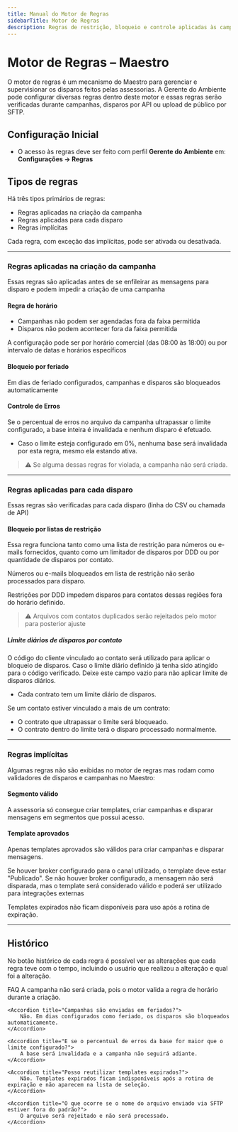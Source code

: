 ```yaml
---
title: Manual do Motor de Regras
sidebarTitle: Motor de Regras
description: Regras de restrição, bloqueio e controle aplicadas às campanhas no Maestro.
---
```


# Motor de Regras – Maestro
O motor de regras é um mecanismo do Maestro para gerenciar e supervisionar os disparos feitos pelas assessorias.
A Gerente do Ambiente pode configurar diversas regras dentro deste motor e essas regras serão verificadas durante campanhas, disparos por API ou upload de público por SFTP.

## Configuração Inicial

- O acesso às regras deve ser feito com perfil **Gerente do Ambiente** em:  
  **Configurações → Regras**

## Tipos de regras
Há três tipos primários de regras:

- Regras aplicadas na criação da campanha
- Regras aplicadas para cada disparo
- Regras implícitas

Cada regra, com exceção das implícitas, pode ser ativada ou desativada.

---

### Regras aplicadas na criação da campanha
Essas regras são aplicadas antes de se enfileirar as mensagens para disparo e podem impedir a criação de uma campanha

#### Regra de horário
- Campanhas não podem ser agendadas fora da faixa permitida
- Disparos não podem acontecer fora da faixa permitida

A configuração pode ser por horário comercial (das 08:00 às 18:00) ou por intervalo de datas e horários específicos

#### Bloqueio por feriado
Em dias de feriado configurados, campanhas e disparos são bloqueados automaticamente

#### Controle de Erros
Se o percentual de erros no arquivo da campanha ultrapassar o limite configurado, a base inteira é invalidada e nenhum disparo é efetuado.

- Caso o limite esteja configurado em 0%, nenhuma base será invalidada por esta regra, mesmo ela estando ativa.

> ⚠️ Se alguma dessas regras for violada, a campanha não será criada.

---

### Regras aplicadas para cada disparo
Essas regras são verificadas para cada disparo (linha do CSV ou chamada de API)

#### Bloqueio por listas de restrição
Essa regra funciona tanto como uma lista de restrição para números ou e-mails fornecidos, quanto como um limitador de disparos por DDD ou por quantidade de disparos por contato.

Números ou e-mails bloqueados em lista de restrição não serão processados para disparo.

Restrições por DDD impedem disparos para contatos dessas regiões fora do horário definido.

> ⚠️ Arquivos com contatos duplicados serão rejeitados pelo motor para posterior ajuste

##### Limite diários de disparos por contato
O código do cliente vinculado ao contato será utilizado para aplicar o bloqueio de disparos.
Caso o limite diário definido já tenha sido atingido para o código verificado. 
Deixe este campo vazio para não aplicar limite de disparos diários.

- Cada contrato tem um limite diário de disparos.

Se um contato estiver vinculado a mais de um contrato:
- O contrato que ultrapassar o limite será bloqueado.
- O contrato dentro do limite terá o disparo processado normalmente.

---

### Regras implícitas
Algumas regras não são exibidas no motor de regras mas rodam como validadores de disparos e campanhas no Maestro:

#### Segmento válido
A assessoria só consegue criar templates, criar campanhas e disparar mensagens em segmentos que possui acesso.

#### Template aprovados
Apenas templates aprovados são válidos para criar campanhas e disparar mensagens.

Se houver broker configurado para o canal utilizado, o template deve estar "Publicado".
Se não houver broker configurado, a mensagem não será disparada, mas o template será considerado válido e poderá ser utilizado para integrações externas

Templates expirados não ficam disponíveis para uso após a rotina de expiração.

---

## Histórico

No botão histórico de cada regra é possível ver as alterações que cada regra teve com o tempo, incluindo o usuário que realizou a alteração e qual foi a alteração.

FAQ
<AccordionGroup>
    <Accordion title="O que acontece se eu tentar criar uma campanha fora do horário permitido?">
        A campanha não será criada, pois o motor valida a regra de horário durante a criação.
    </Accordion>
    
    <Accordion title="Campanhas são enviadas em feriados?">
        Não. Em dias configurados como feriado, os disparos são bloqueados automaticamente.
    </Accordion>
    
    <Accordion title="E se o percentual de erros da base for maior que o limite configurado?">
        A base será invalidada e a campanha não seguirá adiante.
    </Accordion>
    
    <Accordion title="Posso reutilizar templates expirados?">
        Não. Templates expirados ficam indisponíveis após a rotina de expiração e não aparecem na lista de seleção.
    </Accordion>
    
    <Accordion title="O que ocorre se o nome do arquivo enviado via SFTP estiver fora do padrão?">
        O arquivo será rejeitado e não será processado.
    </Accordion>
</AccordionGroup>
